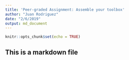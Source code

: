```yaml
---
title: 'Peer-graded Assignment: Assemble your toolbox'
author: "Juan Rodriguez"
date: "2/6/2019"
output: md_document
---
```


```r
knitr::opts_chunk$set(echo = TRUE)
```

## This is a markdown file
